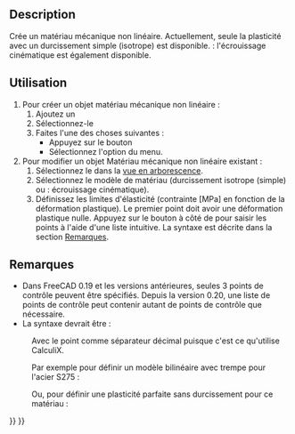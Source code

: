<languages/>

{{Docnav/fr
|[[FEM_MaterialFluid/fr|Matériau pour fluide]]
|[[FEM_MaterialReinforced/fr|Matériau renforcé]]
|[[FEM_Workbench/fr|Atelier FEM]]
|IconL=FEM_MaterialFluid.svg
|IconR=FEM_MaterialReinforced.svg
|IconC=Workbench_FEM.svg
}}

{{GuiCommandContainer
|
{{GuiCommand/fr
|Name=FEM MaterialMechanicalNonlinear
|Name/fr=FEM Matériau mécanique non linéaire
|MenuLocation=Modèle → Matériaux →  Matériau mécanique non linéaire
|Workbenches=[[FEM_Workbench/fr|FEM]]
|SeeAlso=[[FEM_tutorial/fr|FEM Tutoriel]]
}}
{{GuiCommandFemInfo/fr
|Solvers=CalculiX
}}
}}

==Description==

Crée un matériau mécanique non linéaire. Actuellement, seule la plasticité avec un durcissement simple (isotrope) est disponible. {{Version/fr|1.0}} : l'écrouissage cinématique est également disponible.

<span id="Usage"></span>
==Utilisation==

# Pour créer un objet matériau mécanique non linéaire :
## Ajoutez un {{Button|[[Image:FEM_MaterialSolid.svg|16px]] [[FEM_MaterialSolid/fr|matériau pour solide]]}}
## Sélectionnez-le
## Faites l'une des choses suivantes :
##* Appuyez sur le bouton {{Button|[[Image:FEM MaterialMechanicalNonlinear.svg|16px]] [[FEM_MaterialMechanicalNonlinear/fr|Matériau mécanique non linéaire]]}}
##* Sélectionnez l'option {{MenuCommand|Modèle → Matériaux → [[Image:FEM_MaterialMechanicalNonlinear.svg|16px]] Matériau mécanique non linéaire}} du menu.
# Pour modifier un objet Matériau mécanique non linéaire existant :
## Sélectionnez le dans la [[Tree_view/fr|vue en arborescence]].
## Sélectionnez le modèle de matériau (durcissement isotrope (simple) ou {{Version/fr|1.0}} : écrouissage cinématique).
## Définissez les limites d'élasticité (contrainte [MPa] en fonction de la déformation plastique). Le premier point doit avoir une déformation plastique nulle. Appuyez sur le bouton {{Button|...}} à côté de {{PropertyData|Yield Points}} pour saisir les points à l'aide d'une liste intuitive. La syntaxe est décrite dans la section [[##Remarques|Remarques]].

<span id="Notes"></span>
==Remarques==

* Dans FreeCAD 0.19 et les versions antérieures, seules 3 points de contrôle peuvent être spécifiés. Depuis la version 0.20, une liste de points de contrôle peut contenir autant de points de contrôle que nécessaire.
* La syntaxe devrait être :

: {{Code|code=
stress_1, 0
stress_2, plastic_strain_2
...
}}

: Avec le point comme séparateur décimal puisque c'est ce qu'utilise CalculiX.

: Par exemple pour définir un modèle bilinéaire avec trempe pour l'acier S275 :

: {{Code|code=
275, 0
490, 0.2
}}

: Ou, pour définir une plasticité parfaite sans durcissement pour ce matériau :

: {{Code|code=
275, 0
}}


{{Docnav/fr
|[[FEM_MaterialFluid/fr|Matériau pour fluide]]
|[[FEM_MaterialReinforced/fr|Matériau renforcé]]
|[[FEM_Workbench/fr|Atelier FEM]]
|IconL=FEM_MaterialFluid.svg
|IconR=FEM_MaterialReinforced.svg
|IconC=Workbench_FEM.svg
}}

{{FEM Tools navi{{#translation:}}}}
{{Userdocnavi{{#translation:}}}}